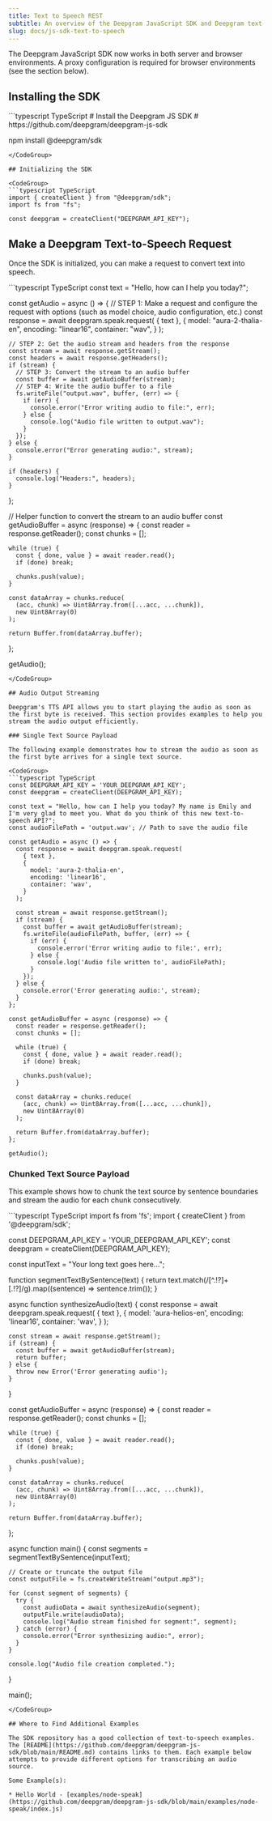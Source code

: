 ```yaml
---
title: Text to Speech REST
subtitle: An overview of the Deepgram JavaScript SDK and Deepgram text-to-speech.
slug: docs/js-sdk-text-to-speech
---
```



The Deepgram JavaScript SDK now works in both server and browser environments. A proxy configuration is required for browser environments (see the section below).

## Installing the SDK

<CodeGroup>
  ```typescript TypeScript
  # Install the Deepgram JS SDK
  # https://github.com/deepgram/deepgram-js-sdk

  npm install @deepgram/sdk
  ```
</CodeGroup>

## Initializing the SDK

<CodeGroup>
  ```typescript TypeScript
  import { createClient } from "@deepgram/sdk";
  import fs from "fs";

  const deepgram = createClient("DEEPGRAM_API_KEY");
  ```
</CodeGroup>

## Make a Deepgram Text-to-Speech Request

Once the SDK is initialized, you can make a request to convert text into speech.

<CodeGroup>
  ```typescript TypeScript
  const text = "Hello, how can I help you today?";

  const getAudio = async () => {
    // STEP 1: Make a request and configure the request with options (such as model choice, audio configuration, etc.)
    const response = await deepgram.speak.request(
      { text },
      {
        model: "aura-2-thalia-en",
        encoding: "linear16",
        container: "wav",
      }
    );

    // STEP 2: Get the audio stream and headers from the response
    const stream = await response.getStream();
    const headers = await response.getHeaders();
    if (stream) {
      // STEP 3: Convert the stream to an audio buffer
      const buffer = await getAudioBuffer(stream);
      // STEP 4: Write the audio buffer to a file
      fs.writeFile("output.wav", buffer, (err) => {
        if (err) {
          console.error("Error writing audio to file:", err);
        } else {
          console.log("Audio file written to output.wav");
        }
      });
    } else {
      console.error("Error generating audio:", stream);
    }

    if (headers) {
      console.log("Headers:", headers);
    }
  };

  // Helper function to convert the stream to an audio buffer
  const getAudioBuffer = async (response) => {
    const reader = response.getReader();
    const chunks = [];

    while (true) {
      const { done, value } = await reader.read();
      if (done) break;

      chunks.push(value);
    }

    const dataArray = chunks.reduce(
      (acc, chunk) => Uint8Array.from([...acc, ...chunk]),
      new Uint8Array(0)
    );

    return Buffer.from(dataArray.buffer);
  };

  getAudio();
  ```
</CodeGroup>

## Audio Output Streaming

Deepgram's TTS API allows you to start playing the audio as soon as the first byte is received. This section provides examples to help you stream the audio output efficiently.

### Single Text Source Payload

The following example demonstrates how to stream the audio as soon as the first byte arrives for a single text source.

<CodeGroup>
  ```typescript TypeScript
  const DEEPGRAM_API_KEY = 'YOUR_DEEPGRAM_API_KEY';
  const deepgram = createClient(DEEPGRAM_API_KEY);

  const text = "Hello, how can I help you today? My name is Emily and I'm very glad to meet you. What do you think of this new text-to-speech API?";
  const audioFilePath = 'output.wav'; // Path to save the audio file

  const getAudio = async () => {
    const response = await deepgram.speak.request(
      { text },
      {
        model: 'aura-2-thalia-en',
        encoding: 'linear16',
        container: 'wav',
      }
    );

    const stream = await response.getStream();
    if (stream) {
      const buffer = await getAudioBuffer(stream);
      fs.writeFile(audioFilePath, buffer, (err) => {
        if (err) {
          console.error('Error writing audio to file:', err);
        } else {
          console.log('Audio file written to', audioFilePath);
        }
      });
    } else {
      console.error('Error generating audio:', stream);
    }
  };

  const getAudioBuffer = async (response) => {
    const reader = response.getReader();
    const chunks = [];

    while (true) {
      const { done, value } = await reader.read();
      if (done) break;

      chunks.push(value);
    }

    const dataArray = chunks.reduce(
      (acc, chunk) => Uint8Array.from([...acc, ...chunk]),
      new Uint8Array(0)
    );

    return Buffer.from(dataArray.buffer);
  };

  getAudio();
  ```
</CodeGroup>

### Chunked Text Source Payload

This example shows how to chunk the text source by sentence boundaries and stream the audio for each chunk consecutively.

<CodeGroup>
  ```typescript TypeScript
  import fs from 'fs';
  import { createClient } from '@deepgram/sdk';

  const DEEPGRAM_API_KEY = 'YOUR_DEEPGRAM_API_KEY';
  const deepgram = createClient(DEEPGRAM_API_KEY);

  const inputText = "Your long text goes here...";

  function segmentTextBySentence(text) {
    return text.match(/[^.!?]+[.!?]/g).map((sentence) => sentence.trim());
  }

  async function synthesizeAudio(text) {
    const response = await deepgram.speak.request(
      { text },
      {
        model: 'aura-helios-en',
        encoding: 'linear16',
        container: 'wav',
      }
    );

    const stream = await response.getStream();
    if (stream) {
      const buffer = await getAudioBuffer(stream);
      return buffer;
    } else {
      throw new Error('Error generating audio');
    }
  }

  const getAudioBuffer = async (response) => {
    const reader = response.getReader();
    const chunks = [];

    while (true) {
      const { done, value } = await reader.read();
      if (done) break;

      chunks.push(value);
    }

    const dataArray = chunks.reduce(
      (acc, chunk) => Uint8Array.from([...acc, ...chunk]),
      new Uint8Array(0)
    );

    return Buffer.from(dataArray.buffer);
  };

  async function main() {
    const segments = segmentTextBySentence(inputText);

    // Create or truncate the output file
    const outputFile = fs.createWriteStream("output.mp3");

    for (const segment of segments) {
      try {
        const audioData = await synthesizeAudio(segment);
        outputFile.write(audioData);
        console.log("Audio stream finished for segment:", segment);
      } catch (error) {
        console.error("Error synthesizing audio:", error);
      }
    }

    console.log("Audio file creation completed.");
  }

  main();
  ```
</CodeGroup>

## Where to Find Additional Examples

The SDK repository has a good collection of text-to-speech examples. The [README](https://github.com/deepgram/deepgram-js-sdk/blob/main/README.md) contains links to them. Each example below attempts to provide different options for transcribing an audio source.

Some Example(s):

* Hello World - [examples/node-speak](https://github.com/deepgram/deepgram-js-sdk/blob/main/examples/node-speak/index.js)
